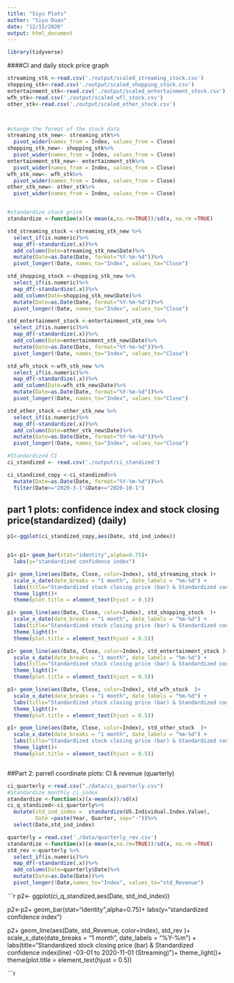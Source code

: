 ---
title: "Siyu Plots"
author: "Siyu Duan"
date: "12/15/2020"
output: html_document
---
```{r}
library(tidyverse)
```
####CI and daily stock price graph 
```{r}
streaming_stk <-read.csv('./output/scaled_streaming_stock.csv')
shopping_stk<-read.csv('./output/scaled_shopping_stock.csv')
entertainment_stk<-read.csv('./output/scaled_entertainment_stock.csv')
wfh_stk<-read.csv('./output/scaled_wfl_stock.csv')
other_stk<-read.csv('./output/scaled_other_stock.csv')



#change the format of the stock data
streaming_stk_new<- streaming_stk%>%
  pivot_wider(names_from = Index, values_from = Close)
shopping_stk_new<- shopping_stk%>%
  pivot_wider(names_from = Index, values_from = Close)
entertainment_stk_new<- entertainment_stk%>%
  pivot_wider(names_from = Index, values_from = Close)
wfh_stk_new<- wfh_stk%>%
  pivot_wider(names_from = Index, values_from = Close)
other_stk_new<- other_stk%>%
  pivot_wider(names_from = Index, values_from = Close)


#standardize stock price 
standardize <-function(x)(x-mean(x,na.rm=TRUE))/sd(x, na.rm =TRUE)

std_streaming_stock <-streaming_stk_new %>%
  select_if(is.numeric)%>%
  map_df(~standardize(.x))%>%
  add_column(Date=streaming_stk_new$Date)%>%
  mutate(Date=as.Date(Date, format="%Y-%m-%d"))%>%
  pivot_longer(!Date, names_to="Index", values_to="Close")

std_shopping_stock <-shopping_stk_new %>%
  select_if(is.numeric)%>%
  map_df(~standardize(.x))%>%
  add_column(Date=shopping_stk_new$Date)%>%
  mutate(Date=as.Date(Date, format="%Y-%m-%d"))%>%
  pivot_longer(!Date, names_to="Index", values_to="Close")

std_entertainment_stock <-entertainment_stk_new %>%
  select_if(is.numeric)%>%
  map_df(~standardize(.x))%>%
  add_column(Date=entertainment_stk_new$Date)%>%
  mutate(Date=as.Date(Date, format="%Y-%m-%d"))%>%
  pivot_longer(!Date, names_to="Index", values_to="Close") 

std_wfh_stock <-wfh_stk_new %>%
  select_if(is.numeric)%>%
  map_df(~standardize(.x))%>%
  add_column(Date=wfh_stk_new$Date)%>%
  mutate(Date=as.Date(Date, format="%Y-%m-%d"))%>%
  pivot_longer(!Date, names_to="Index", values_to="Close")

std_other_stock <-other_stk_new %>%
  select_if(is.numeric)%>%
  map_df(~standardize(.x))%>%
  add_column(Date=other_stk_new$Date)%>%
  mutate(Date=as.Date(Date, format="%Y-%m-%d"))%>%
  pivot_longer(!Date, names_to="Index", values_to="Close")

```

```{r}
#Standardized CI 
ci_standized <- read.csv('./output/ci_standized')

ci_standized_copy <-ci_standized%>%
  mutate(Date=as.Date(Date, format="%Y-%m-%d"))%>%
  filter(Date>="2020-3-1"&Date<="2020-10-1")


```


## part 1 plots:  confidence index and stock closing price(standardized) (daily)
```{r}
p1<-ggplot(ci_standized_copy,aes(Date, std_ind_index))


p1<-p1+ geom_bar(stat="identity",alpha=0.75)+
  labs(y="standardized confidence index")

p1+ geom_line(aes(Date, Close, color=Index), std_streaming_stock )+
  scale_x_date(date_breaks = "1 month", date_labels = "%m-%d") +
  labs(title="Standardized stock closing price (bar) & Standardized confidence index(line) \nfrom 2020-03-01 to 2020-11-01 (Streaming)")+
  theme_light()+
  theme(plot.title = element_text(hjust = 0.5))

p1+ geom_line(aes(Date, Close, color=Index), std_shopping_stock  )+
  scale_x_date(date_breaks = "1 month", date_labels = "%m-%d") +
  labs(title="Standardized stock closing price (bar) & Standardized confidence index(line) \nfrom 2020-03-01 to 2020-11-01 (Online shopping)", color="Stock Index")+
  theme_light()+
  theme(plot.title = element_text(hjust = 0.5))

p1+ geom_line(aes(Date, Close, color=Index), std_entertainment_stock )+
  scale_x_date(date_breaks = "1 month", date_labels = "%m-%d") +
  labs(title="Standardized stock closing price (bar) & Standardized confidence index(line) \nfrom 2020-03-01 to 2020-11-01 (Entertainment)", color="Stock Index")+
  theme_light()+
  theme(plot.title = element_text(hjust = 0.5))

p1+ geom_line(aes(Date, Close, color=Index), std_wfh_stock  )+
  scale_x_date(date_breaks = "1 month", date_labels = "%m-%d") +
  labs(title="Standardized stock closing price (bar) & Standardized confidence index(line) \nfrom 2020-03-01 to 2020-11-01 (work from home)", color="Stock Index")+
  theme_light()+
  theme(plot.title = element_text(hjust = 0.5))

p1+ geom_line(aes(Date, Close, color=Index), std_other_stock  )+
  scale_x_date(date_breaks = "1 month", date_labels = "%m-%d") +
  labs(title="Standardized stock closing price (bar) & Standardized confidence index(line) \nfrom 2020-03-01 to 2020-11-01 (Other category)", color="Stock Index")+
  theme_light()+
  theme(plot.title = element_text(hjust = 0.5))



```


##Part 2: parrell coordinate plots: CI & revenue (quarterly) 
```{r}
ci_quarterly <-read.csv("./data/ci_quarterly.csv")
#Standardize monthly ci_index
standardize <-function(x)(x-mean(x))/sd(x)
ci_q_standized<-ci_quarterly%>%
  mutate(std_ind_index =  standardize(US.Individual.Index.Value),
         Date =paste(Year, Quarter, sep="-"))%>%
  select(Date,std_ind_index)

quarterly = read.csv('./data/quarterly_rev.csv')
standardize <-function(x)(x-mean(x,na.rm=TRUE))/sd(x, na.rm =TRUE)
std_rev <-quarterly %>%
  select_if(is.numeric)%>%
  map_df(~standardize(.x))%>%
  add_column(Date=quarterly$Date)%>%
  mutate(Date=as.Date(Date))%>%
  pivot_longer(!Date,names_to="Index", values_to="std_Revenue")

```



```{r}

p2<- ggplot(ci_q_standized,aes(Date, std_ind_index))


p2<-p2+ geom_bar(stat="identity",alpha=0.75)+
  labs(y="standardized confidence index")

p2+ geom_line(aes(Date, std_Revenue, color=Index), std_rev )+
  scale_x_date(date_breaks = "1 month", date_labels = "%Y-%m") +
  labs(title="Standardized stock closing price (bar) & Standardized confidence index(line) \nfrom 2020-03-01 to 2020-11-01 (Streaming)")+
  theme_light()+
  theme(plot.title = element_text(hjust = 0.5))





```r